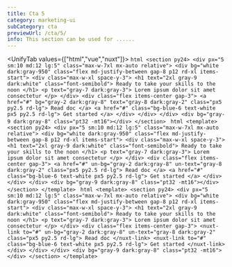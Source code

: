 ```yaml
---
title: Cta 5
category: marketing-ui
subCategory: cta
previewUrl: /cta/5/
info: This section can be used for ......
---
```


<UnifyTab values={["html","vue","nuxt"]}>
    <TabPanel value="html">
    ```html
    <section py24>
        <div px="5 sm:10 md:12 lg:5" class="max-w-7xl mx-auto relative">
            <div bg="white dark:gray-950" class="flex md-justify-between gap-8 p12 rd-xl items-start">
                <div class="max-w-xl space-y-3">
                    <h1 text="2xl gray-9 dark:white" class="font-semibold">
                        Ready to take your skills to the noon
                    </h1>
                    <p text="gray-7 dark:gray-3">
                        Lorem ipsum dolor sit amet consectetur
                    </p>
                </div>
                <div class="flex items-center gap-3">
                    <a href="#" bg="gray-2 dark:gray-8" text="gray-8 dark:gray-2" class="px5 py2.5 rd-lg">
                        Read doc
                    </a>
                    <a href="#" class="bg-blue-6 text-white px5 py2.5 rd-lg">
                        Get started
                    </a>
                </div>
            </div>
        </div>
        <div bg="gray-9 dark:gray-8" class="pt32 -mt16"></div>
    </section>
    ```
    </TabPanel>
    <TabPanel value="vue">
    ```html
    <template>
        <section py24>
            <div px="5 sm:10 md:12 lg:5" class="max-w-7xl mx-auto relative">
                <div bg="white dark:gray-950" class="flex md-justify-between gap-8 p12 rd-xl items-start">
                    <div class="max-w-xl space-y-3">
                        <h1 text="2xl gray-9 dark:white" class="font-semibold">
                            Ready to take your skills to the noon
                        </h1>
                        <p text="gray-7 dark:gray-3">
                            Lorem ipsum dolor sit amet consectetur
                        </p>
                    </div>
                    <div class="flex items-center gap-3">
                        <a href="#" un-bg="gray-2 dark:gray-8" un-text="gray-8 dark:gray-2" class="px5 py2.5 rd-lg">
                            Read doc
                        </a>
                        <a href="#" class="bg-blue-6 text-white px5 py2.5 rd-lg">
                            Get started
                        </a>
                    </div>
                </div>
            </div>
            <div bg="gray-9 dark:gray-8" class="pt32 -mt16"></div>
        </section>
    </template>
    ```
    </TabPanel>
    <TabPanel value="nuxt">
    ```html
    <template>
        <section py24>
            <div px="5 sm:10 md:12 lg:5" class="max-w-7xl mx-auto relative">
                <div bg="white dark:gray-950" class="flex md-justify-between gap-8 p12 rd-xl items-start">
                    <div class="max-w-xl space-y-3">
                        <h1 text="2xl gray-9 dark:white" class="font-semibold">
                            Ready to take your skills to the noon
                        </h1>
                        <p text="gray-7 dark:gray-3">
                            Lorem ipsum dolor sit amet consectetur
                        </p>
                    </div>
                    <div class="flex items-center gap-3">
                        <nuxt-link to="#" un-bg="gray-2 dark:gray-8" un-text="gray-8 dark:gray-2" class="px5 py2.5 rd-lg">
                            Read doc
                        </nuxt-link>
                        <nuxt-link to="#" class="bg-blue-6 text-white px5 py2.5 rd-lg">
                            Get started
                        </nuxt-link>
                    </div>
                </div>
            </div>
            <div bg="gray-9 dark:gray-8" class="pt32 -mt16"></div>
        </section>
    </template>
    ```
    </TabPanel>
</UnifyTab>